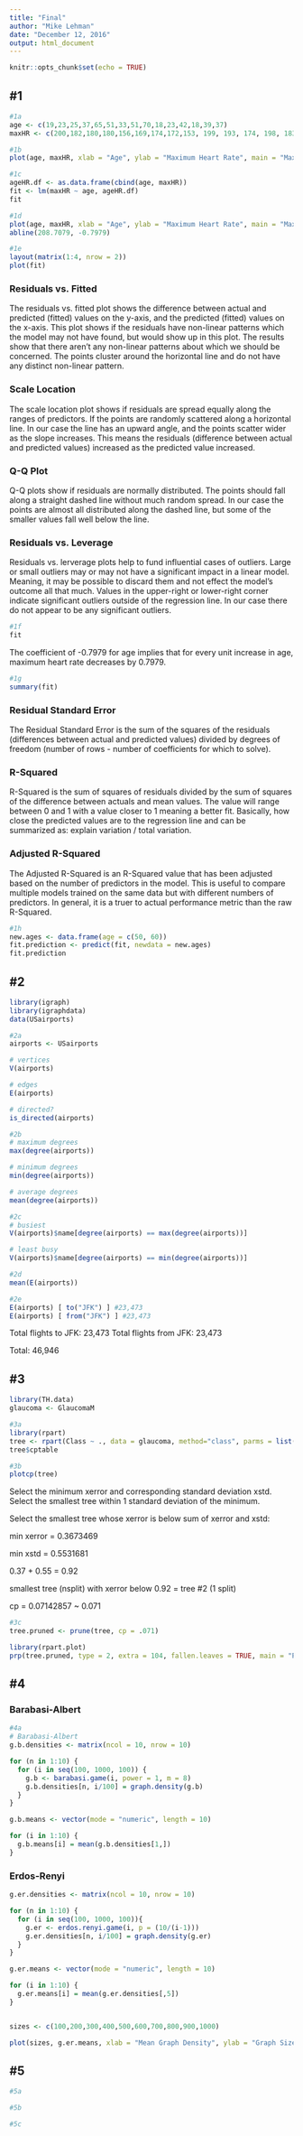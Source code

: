 ```yaml
---
title: "Final"
author: "Mike Lehman"
date: "December 12, 2016"
output: html_document
---
```


```r
knitr::opts_chunk$set(echo = TRUE)
```

## #1

```r
#1a
age <- c(19,23,25,37,65,51,33,51,70,18,23,42,18,39,37)
maxHR <- c(200,182,180,180,156,169,174,172,153, 199, 193, 174, 198, 183, 178)
```

```r
#1b
plot(age, maxHR, xlab = "Age", ylab = "Maximum Heart Rate", main = "Max. Heart Rate by Age")
```

```r
#1c
ageHR.df <- as.data.frame(cbind(age, maxHR))
fit <- lm(maxHR ~ age, ageHR.df)
fit
```

```r
#1d
plot(age, maxHR, xlab = "Age", ylab = "Maximum Heart Rate", main = "Max. Heart Rate by Age")
abline(208.7079, -0.7979)
```

```r
#1e
layout(matrix(1:4, nrow = 2))
plot(fit)
```

### Residuals vs. Fitted

The residuals vs. fitted plot shows the difference between actual and predicted (fitted) values on the y-axis, and the predicted (fitted) values on the x-axis. This plot shows if the residuals have non-linear patterns which the model may not have found, but would show up in this plot. The results show that there aren't any non-linear patterns about which we should be concerned. The points cluster around the horizontal line and do not have any distinct non-linear pattern.

### Scale Location

The scale location plot shows if residuals are spread equally along the ranges of predictors. If the points are randomly scattered along a horizontal line. In our case the line has an upward angle, and the points scatter wider as the slope increases. This means the residuals (difference between actual and predicted values) increased as the predicted value increased.

### Q-Q Plot

Q-Q plots show if residuals are normally distributed. The points should fall along a straight dashed line without much random spread. In our case the points are almost all distributed along the dashed line, but some of the smaller values fall well below the line.

### Residuals vs. Leverage

Residuals vs. lerverage plots help to fund influential cases of outliers. Large or small outliers may or may not have a significant impact in a linear model. Meaning, it may be possible to discard them and not effect the model's outcome all that much. Values in the upper-right or lower-right corner indicate significant outliers outside of the regression line. In our case there do not appear to be any significant outliers.

```r
#1f
fit
```

The coefficient of -0.7979 for age implies that for every unit increase in age, maximum heart rate decreases by 0.7979. 

```r
#1g
summary(fit)
```

### Residual Standard Error

The Residual Standard Error is the sum of the squares of the residuals (differences between actual and predicted values) divided by degrees of freedom (number of rows - number of coefficients for which to solve). 

### R-Squared

R-Squared is the sum of squares of residuals divided by the sum of squares of the difference between actuals and mean values. The value will range between 0 and 1 with a value closer to 1 meaning a better fit. Basically, how close the predicted values are to the regression line and can be summarized as: explain variation / total variation.

### Adjusted R-Squared

The Adjusted R-Squared is an R-Squared value that has been adjusted based on the number of predictors in the model. This is useful to compare multiple models trained on the same data but with different numbers of predictors. In general, it is a truer to actual performance metric than the raw R-Squared.

```r
#1h
new.ages <- data.frame(age = c(50, 60))
fit.prediction <- predict(fit, newdata = new.ages)
fit.prediction
```

## #2

```r
library(igraph)
library(igraphdata)
data(USairports)
```

```r
#2a
airports <- USairports

# vertices
V(airports)

# edges
E(airports)

# directed?
is_directed(airports)
```

```r
#2b
# maximum degrees
max(degree(airports))

# minimum degrees
min(degree(airports))

# average degrees
mean(degree(airports))
```

```r
#2c
# busiest
V(airports)$name[degree(airports) == max(degree(airports))]

# least busy
V(airports)$name[degree(airports) == min(degree(airports))]
```

```r
#2d
mean(E(airports))
```

```r
#2e
E(airports) [ to("JFK") ] #23,473
E(airports) [ from("JFK") ] #23,473
```

Total flights to JFK: 23,473
Total flights from JFK: 23,473

Total: 46,946

## #3

```r
library(TH.data)
glaucoma <- GlaucomaM
```

```r
#3a
library(rpart)
tree <- rpart(Class ~ ., data = glaucoma, method="class", parms = list(split="information"))
tree$cptable
```


```r
#3b
plotcp(tree)
```

Select the minimum xerror and corresponding standard deviation xstd. Select the smallest tree within 1 standard deviation of the minimum. 

Select the smallest tree whose xerror is below sum of xerror and xstd:

min xerror = 0.3673469

min xstd = 0.5531681

0.37 + 0.55 = 0.92

smallest tree (nsplit) with xerror below 0.92 = tree #2 (1 split)

cp = 0.07142857 ~ 0.071


```r
#3c
tree.pruned <- prune(tree, cp = .071)

library(rpart.plot)
prp(tree.pruned, type = 2, extra = 104, fallen.leaves = TRUE, main = "Pruned Decision Tree")
```

## #4

### Barabasi-Albert

```r
#4a
# Barabasi-Albert 
g.b.densities <- matrix(ncol = 10, nrow = 10)

for (n in 1:10) {
  for (i in seq(100, 1000, 100)) {
    g.b <- barabasi.game(i, power = 1, m = 8)
    g.b.densities[n, i/100] = graph.density(g.b)
  }
}

g.b.means <- vector(mode = "numeric", length = 10)

for (i in 1:10) {
  g.b.means[i] = mean(g.b.densities[1,])
}


```

### Erdos-Renyi

```r
g.er.densities <- matrix(ncol = 10, nrow = 10)

for (n in 1:10) {
  for (i in seq(100, 1000, 100)){
    g.er <- erdos.renyi.game(i, p = (10/(i-1))) 
    g.er.densities[n, i/100] = graph.density(g.er)
  }
}

g.er.means <- vector(mode = "numeric", length = 10)

for (i in 1:10) {
  g.er.means[i] = mean(g.er.densities[,5])
}


sizes <- c(100,200,300,400,500,600,700,800,900,1000)

plot(sizes, g.er.means, xlab = "Mean Graph Density", ylab = "Graph Size", main = "Erdos-Renyi Graph Mean Density by Size")
```

## #5

```r
#5a
```

```r
#5b
```

```r
#5c
```